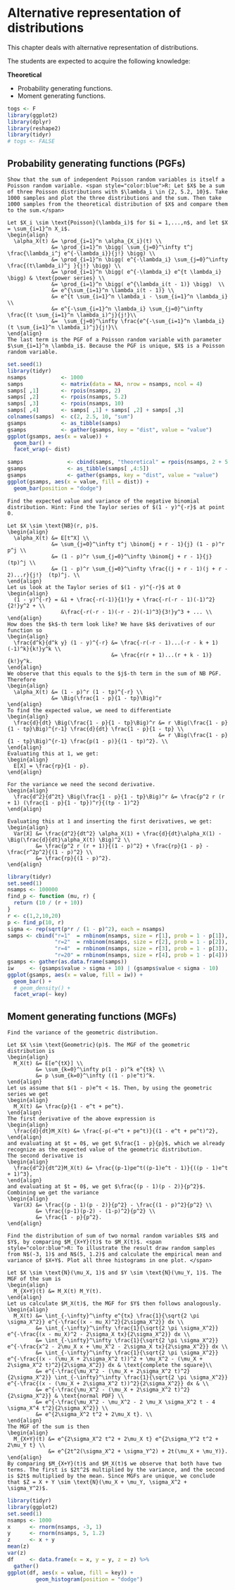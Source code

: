 # Alternative representation of distributions {#ard}

This chapter deals with alternative representation of distributions.

The students are expected to acquire the following knowledge:

**Theoretical**

- Probability generating functions.
- Moment generating functions.


```r
togs <- F
library(ggplot2)
library(dplyr)
library(reshape2)
library(tidyr)
# togs <- FALSE
```

## Probability generating functions (PGFs)
```exercise
Show that the sum of independent Poisson random variables is itself a Poisson random variable. <span style="color:blue">R: Let $X$ be a sum of three Poisson distributions with $\lambda_i \in {2, 5.2, 10}$. Take 1000 samples and plot the three distributions and the sum. Then take 1000 samples from the theoretical distribution of $X$ and compare them to the sum.</span>

```
```solution
Let $X_i \sim \text{Poisson}(\lambda_i)$ for $i = 1,...,n$, and let $X = \sum_{i=1}^n X_i$.
\begin{align}
  \alpha_X(t) &= \prod_{i=1}^n \alpha_{X_i}(t) \\
              &= \prod_{i=1}^n \bigg( \sum_{j=0}^\infty t^j \frac{\lambda_i^j e^{-\lambda_i}}{j!} \bigg) \\
              &= \prod_{i=1}^n \bigg( e^{-\lambda_i} \sum_{j=0}^\infty \frac{(t\lambda_i)^j }{j!} \bigg) \\
              &= \prod_{i=1}^n \bigg( e^{-\lambda_i} e^{t \lambda_i} \bigg) & \text{power series} \\
              &= \prod_{i=1}^n \bigg( e^{\lambda_i(t - 1)} \bigg)  \\
              &= e^{\sum_{i=1}^n \lambda_i(t - 1)} \\
              &= e^{t \sum_{i=1}^n \lambda_i - \sum_{i=1}^n \lambda_i} \\
              &= e^{-\sum_{i=1}^n \lambda_i} \sum_{j=0}^\infty \frac{(t \sum_{i=1}^n \lambda_i)^j}{j!}\\
              &=  \sum_{j=0}^\infty \frac{e^{-\sum_{i=1}^n \lambda_i} (t \sum_{i=1}^n \lambda_i)^j}{j!}\\
\end{align}
The last term is the PGF of a Poisson random variable with parameter $\sum_{i=1}^n \lambda_i$. Because the PGF is unique, $X$ is a Poisson random variable.

```
```r
set.seed(1)
library(tidyr)
nsamps           <- 1000
samps            <- matrix(data = NA, nrow = nsamps, ncol = 4)
samps[ ,1]       <- rpois(nsamps, 2)
samps[ ,2]       <- rpois(nsamps, 5.2)
samps[ ,3]       <- rpois(nsamps, 10)
samps[ ,4]       <- samps[ ,1] + samps[ ,2] + samps[ ,3]
colnames(samps)  <- c(2, 2.5, 10, "sum")
gsamps           <- as_tibble(samps)
gsamps           <- gather(gsamps, key = "dist", value = "value")
ggplot(gsamps, aes(x = value)) +
  geom_bar() +
  facet_wrap(~ dist)

samps              <- cbind(samps, "theoretical" = rpois(nsamps, 2 + 5.2 + 10))
gsamps             <- as_tibble(samps[ ,4:5])
gsamps             <- gather(gsamps, key = "dist", value = "value")
ggplot(gsamps, aes(x = value, fill = dist)) +
  geom_bar(position = "dodge")

```

```exercise
Find the expected value and variance of the negative binomial distribution. Hint: Find the Taylor series of $(1 - y)^{-r}$ at point 0.

```
```solution
Let $X \sim \text{NB}(r, p)$. 
\begin{align}
  \alpha_X(t) &= E[t^X] \\
              &= \sum_{j=0}^\infty t^j \binom{j + r - 1}{j} (1 - p)^r p^j \\
              &= (1 - p)^r \sum_{j=0}^\infty \binom{j + r - 1}{j}  (tp)^j \\
              &= (1 - p)^r \sum_{j=0}^\infty \frac{(j + r - 1)(j + r - 2)...r}{j!}  (tp)^j. \\
\end{align}
Let us look at the Taylor series of $(1 - y)^{-r}$ at 0
\begin{align}
  (1 - y)^{-r} = &1 + \frac{-r(-1)}{1!}y + \frac{-r(-r - 1)(-1)^2}{2!}y^2 + \\
                 &\frac{-r(-r - 1)(-r - 2)(-1)^3}{3!}y^3 + ... \\
\end{align}
How does the $k$-th term look like? We have $k$ derivatives of our function so
\begin{align}
  \frac{d^k}{d^k y} (1 - y)^{-r} &= \frac{-r(-r - 1)...(-r - k + 1)(-1)^k}{k!}y^k \\
                                 &= \frac{r(r + 1)...(r + k - 1)}{k!}y^k.
\end{align}
We observe that this equals to the $j$-th term in the sum of NB PGF. Therefore
\begin{align}
  \alpha_X(t) &= (1 - p)^r (1 - tp)^{-r} \\
              &= \Big(\frac{1 - p}{1 - tp}\Big)^r
\end{align}
To find the expected value, we need to differentiate
\begin{align}
  \frac{d}{dt} \Big(\frac{1 - p}{1 - tp}\Big)^r &= r \Big(\frac{1 - p}{1 - tp}\Big)^{r-1} \frac{d}{dt} \frac{1 - p}{1 - tp} \\
                                                &= r \Big(\frac{1 - p}{1 - tp}\Big)^{r-1} \frac{p(1 - p)}{(1 - tp)^2}. \\
\end{align}
Evaluating this at 1, we get:
\begin{align}
  E[X] = \frac{rp}{1 - p}.
\end{align}
  
For the variance we need the second derivative.
\begin{align}
  \frac{d^2}{d^2t} \Big(\frac{1 - p}{1 - tp}\Big)^r &= \frac{p^2 r (r + 1) (\frac{1 - p}{1 - tp})^r}{(tp - 1)^2}
\end{align}

Evaluating this at 1 and inserting the first derivatives, we get:
\begin{align}
  Var[X] &= \frac{d^2}{dt^2} \alpha_X(1) + \frac{d}{dt}\alpha_X(1) - \Big(\frac{d}{dt}\alpha_X(t) \Big)^2 \\
         &= \frac{p^2 r (r + 1)}{(1 - p)^2} + \frac{rp}{1 - p} - \frac{r^2p^2}{(1 - p)^2} \\
         &= \frac{rp}{(1 - p)^2}.
\end{align}

```
```r
library(tidyr)
set.seed(1)
nsamps <- 100000
find_p <- function (mu, r) {
  return (10 / (r + 10))
}
r <- c(1,2,10,20)
p <- find_p(10, r)
sigma <- rep(sqrt(p*r / (1 - p)^2), each = nsamps)
samps <- cbind("r=1"  = rnbinom(nsamps, size = r[1], prob = 1 - p[1]),
               "r=2"  = rnbinom(nsamps, size = r[2], prob = 1 - p[2]),
               "r=4"  = rnbinom(nsamps, size = r[3], prob = 1 - p[3]),
               "r=20" = rnbinom(nsamps, size = r[4], prob = 1 - p[4]))
gsamps <- gather(as.data.frame(samps))
iw     <- (gsamps$value > sigma + 10) | (gsamps$value < sigma - 10)
ggplot(gsamps, aes(x = value, fill = iw)) +
  geom_bar() +
  # geom_density() +
  facet_wrap(~ key)
```

## Moment generating functions (MGFs)
```exercise
Find the variance of the geometric distribution.

```
```solution
Let $X \sim \text{Geometric}(p)$. The MGF of the geometric distribution is
\begin{align}
  M_X(t) &= E[e^{tX}] \\
         &= \sum_{k=0}^\infty p(1 - p)^k e^{tk} \\
         &= p \sum_{k=0}^\infty ((1 - p)e^t)^k.
\end{align}
Let us assume that $(1 - p)e^t < 1$. Then, by using the geometric series we get
\begin{align}
  M_X(t) &= \frac{p}{1 - e^t + pe^t}.
\end{align}
The first derivative of the above expression is
\begin{align}
  \frac{d}{dt}M_X(t) &= \frac{-p(-e^t + pe^t)}{(1 - e^t + pe^t)^2},
\end{align}
and evaluating at $t = 0$, we get $\frac{1 - p}{p}$, which we already recognize as the expected value of the geometric distribution.
The second derivative is
\begin{align}
  \frac{d^2}{dt^2}M_X(t) &= \frac{(p-1)pe^t((p-1)e^t - 1)}{((p - 1)e^t + 1)^3},
\end{align}
and evaluating at $t = 0$, we get $\frac{(p - 1)(p - 2)}{p^2}$. Combining we get the variance
\begin{align}
  Var(X) &= \frac{(p - 1)(p - 2)}{p^2} - \frac{(1 - p)^2}{p^2} \\
         &= \frac{(p-1)(p-2) - (1-p)^2}{p^2} \\
         &= \frac{1 - p}{p^2}.
\end{align}
```


```exercise
Find the distribution of sum of two normal random variables $X$ and $Y$, by comparing $M_{X+Y}(t)$ to $M_X(t)$. <span style="color:blue">R: To illustrate the result draw random samples from N$(-3, 1)$ and N$(5, 1.2)$ and calculate the empirical mean and variance of $X+Y$. Plot all three histograms in one plot. </span>

```
```solution
Let $X \sim \text{N}(\mu_X, 1)$ and $Y \sim \text{N}(\mu_Y, 1)$. The MGF of the sum is
\begin{align}
  M_{X+Y}(t) &= M_X(t) M_Y(t).
\end{align}
Let us calculate $M_X(t)$, the MGF for $Y$ then follows analogously.
\begin{align}
  M_X(t) &= \int_{-\infty}^\infty e^{tx} \frac{1}{\sqrt{2 \pi \sigma_X^2}} e^{-\frac{(x - mu_X)^2}{2\sigma_X^2}} dx \\
         &= \int_{-\infty}^\infty \frac{1}{\sqrt{2 \pi \sigma_X^2}} e^{-\frac{(x - mu_X)^2 - 2\sigma_X tx}{2\sigma_X^2}} dx \\
         &= \int_{-\infty}^\infty \frac{1}{\sqrt{2 \pi \sigma_X^2}} e^{-\frac{x^2 - 2\mu_X x + \mu_X^2 - 2\sigma_X tx}{2\sigma_X^2}} dx \\
         &= \int_{-\infty}^\infty \frac{1}{\sqrt{2 \pi \sigma_X^2}} e^{-\frac{(x - (\mu_X + 2\sigma_X^2 t))^2 + \mu_X^2 - (\mu_X + 2\sigma_X^2 t)^2}{2\sigma_X^2}} dx & \text{complete the square}\\
         &= e^{-\frac{\mu_X^2 - (\mu_X + 2\sigma_X^2 t)^2}{2\sigma_X^2}} \int_{-\infty}^\infty \frac{1}{\sqrt{2 \pi \sigma_X^2}} e^{-\frac{(x - (\mu_X + 2\sigma_X^2 t))^2}{2\sigma_X^2}} dx & \\
         &= e^{-\frac{\mu_X^2 - (\mu_X + 2\sigma_X^2 t)^2}{2\sigma_X^2}} & \text{normal PDF} \\
         &= e^{-\frac{\mu_X^2 - \mu_X^2 - 2 \mu_X \sigma_X^2 t - 4 \sigma_X^4 t^2}{2\sigma_X^2}} \\
         &= e^{2\sigma_X^2 t^2 + 2\mu_X t}. \\
\end{align}
The MGF of the sum is then
\begin{align}
  M_{X+Y}(t) &= e^{2\sigma_X^2 t^2 + 2\mu_X t} e^{2\sigma_Y^2 t^2 + 2\mu_Y t} \\
             &= e^{2t^2(\sigma_X^2 + \sigma_Y^2) + 2t(\mu_X + \mu_Y)}.
\end{align}
By comparing $M_{X+Y}(t)$ and $M_X(t)$ we observe that both have two terms. The first is $2t^2$ multiplied by the variance, and the second is $2t$ multiplied by the mean. Since MGFs are unique, we conclude that $Z = X + Y \sim \text{N}(\mu_X + \mu_Y, \sigma_X^2 + \sigma_Y^2)$.

```
```r
library(tidyr)
library(ggplot2)
set.seed(1)
nsamps <- 1000
x      <- rnorm(nsamps, -3, 1)
y      <- rnorm(nsamps, 5, 1.2)
z      <- x + y
mean(z)
var(z)
df     <- data.frame(x = x, y = y, z = z) %>%
  gather()
ggplot(df, aes(x = value, fill = key)) +
         geom_histogram(position = "dodge")
```
